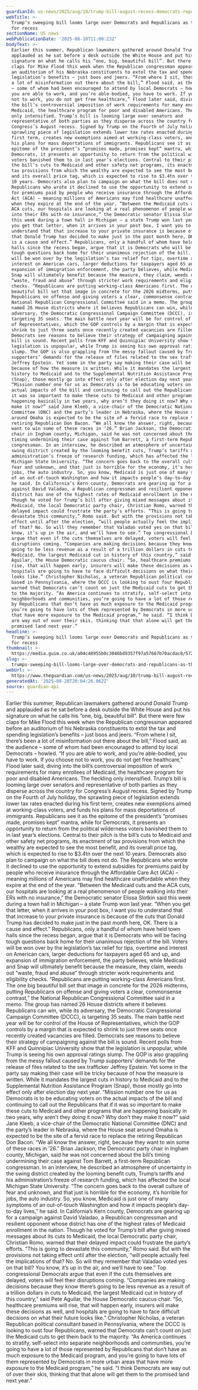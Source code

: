 ```yaml
---
guardianId: us-news/2025/aug/10/trump-bill-august-recess-democrats-republicans
webTitle: >-
  Trump’s sweeping bill looms large over Democrats and Republicans as they head
  for recess
sectionName: US news
webPublicationDate: '2025-08-10T11:00:23Z'
bodyText: >-
  Earlier this summer, Republican lawmakers gathered around Donald Trump and
  applauded as he sat before a desk outside the White House and put his
  signature on what he calls his “one, big, beautiful bill”. But there were few
  claps for Mike Flood this week when the Republican congressman appeared before
  an auditorium of his Nebraska constituents to extol the tax and spending
  legislation’s benefits – just boos and jeers. “From where I sit, there’s been
  a lot of misinformation out there about the bill,” Flood said, as the audience
  – some of whom had been encouraged to attend by local Democrats – howled. “If
  you are able to work, and you’re able-bodied, you have to work. If you choose
  not to work, you do not get free healthcare,” Flood later said, diving into
  the bill’s controversial imposition of work requirements for many enrollees of
  Medicaid, the healthcare program for poor and disabled Americans. The heckling
  only intensified. Trump’s bill is looming large over senators and
  representative of both parties as they disperse across the country for
  Congress’s August recess. Signed by Trump on the Fourth of July holiday, the
  sprawling piece of legislation extends lower tax rates enacted during his
  first term, creates new exemptions aimed at working-class voters, and funds
  his plans for mass deportations of immigrants. Republicans see it as the
  epitome of the president’s “promises made, promises kept” mantra, while for
  Democrats, it presents an opportunity to return from the political wilderness
  voters banished them to in last year’s elections. Central to their pitch is
  the bill’s cuts to Medicaid and other safety net programs, its enactment of
  tax provisions from which the wealthy are expected to see the most benefit,
  and its overall price tag, which is expected to rise to $3.4tn over the next
  10 years. Democrats also plan to campaign on what the bill does not do. The
  Republicans who wrote it declined to use the opportunity to extend subsidies
  for premiums paid by people who receive insurance through the Affordable Care
  Act (ACA) – meaning millions of Americans may find healthcare unaffordable
  when they expire at the end of the year. “Between the Medicaid cuts and the
  ACA cuts, our hospitals are looking at a real phenomenon of people walking
  into their ERs with no insurance,” the Democratic senator Elissa Slotkin said
  this week during a town hall in Michigan – a state Trump won last year. “When
  you get that letter, when it arrives in your post box, I want you to
  understand that that increase to your private insurance is because of the cuts
  that Donald Trump has decided to make just in the past month here, OK. There
  is a cause and effect.” Republicans, only a handful of whom have held town
  halls since the recess began, argue that it is Democrats who will be facing
  tough questions back home for their unanimous rejection of the bill. Voters
  will be won over by the legislation’s tax relief for tips, overtime and
  interest on American cars, larger deductions for taxpayers aged 65 and up, and
  expansion of immigration enforcement, the party believes, while Medicaid and
  Snap will ultimately benefit because the measure, they claim, weeds out
  “waste, fraud and abuse” through stricter work requirements and eligibility
  checks. “Republicans are putting working-class Americans first. The one big
  beautiful bill set that image in concrete for the 2026 midterms, putting
  Republicans on offense and giving voters a clear, commonsense contrast,” the
  National Republican Congressional Committee said in a memo. The group has
  named 26 House districts where it believes Republicans can win, while its
  adversary, the Democratic Congressional Campaign Committee (DCCC), is
  targeting 35 seats. The main battle next year will be for control of the House
  of Representatives, which the GOP controls by a margin that is expected to
  shrink to just three seats once recently created vacancies are filled.
  Democrats see reasons to believe their strategy of campaigning against the
  bill is sound. Recent polls from KFF and Quinnipiac University show that the
  legislation is unpopular, while Trump is seeing his own approval ratings
  slump. The GOP is also grappling from the messy fallout caused by Trump
  supporters’ demands for the release of files related to the sex trafficker
  Jeffrey Epstein. Yet some in the party say making their case will be tricky
  because of how the measure is written. While it mandates the largest cuts in
  history to Medicaid and to the Supplemental Nutrition Assistance Program
  (Snap), those mostly go into effect only after election day next year.
  “Mission number one for us as Democrats is to be educating voters on the
  actual impacts of the bill and continuing to call out the Republicans that if
  it was so important to make these cuts to Medicaid and other programs that are
  happening basically in two years, why aren’t they doing it now? Why don’t they
  make it now?” said Jane Kleeb, a vice-chair of the Democratic National
  Committee (DNC) and the party’s leader in Nebraska, where the House seat
  around Omaha is expected to be the site of a fervid race to replace the
  retiring Republican Don Bacon. “We all know the answer, right, because they
  want to win some of these races in ’26.” Brian Jackson, the Democratic party
  chair in Ingham county, Michigan, said he was not concerned about the bill’s
  timing undermining their case against Tom Barrett, a first-term Republican
  congressman. In an interview, he described an atmosphere of uncertainty in the
  swing district created by the looming benefit cuts, Trump’s tariffs and his
  administration’s freeze of research funding, which has affected the local
  Michigan State University. “The concern goes back to the overall culture of
  fear and unknown, and that just is horrible for the economy, it’s horrible for
  jobs, the auto industry. So, you know, Medicaid is just one of many symptoms
  of an out-of-touch Washington and how it impacts people’s day-to-day lives,”
  he said. In California’s Kern county, Democrats are gearing up for a campaign
  against David Valadao, a Republican congressman and resilient opponent whose
  district has one of the highest rates of Medicaid enrollment in the nation.
  Though he voted for Trump’s bill after giving mixed messages about its cuts to
  Medicaid, the local Democratic party chair, Christian Romo, warned that their
  delayed impact could frustrate the party’s efforts. “This is going to
  devastate this community,” Romo said. But with the provisions not taking
  effect until after the election, “will people actually feel the implications
  of that? No. So will they remember that Valadao voted yes on that bill? You
  know, it’s up in the air, and we’ll have to see.” Top congressional Democrats
  argue that even if the cuts themselves are delayed, voters will feel their
  disruptions coming. “Companies are making decisions because they know there’s
  going to be less revenue as a result of a trillion dollars in cuts to
  Medicaid, the largest Medicaid cut in history of this country,” said Pete
  Aguilar, the House Democratic caucus chair. “So, healthcare premiums will
  rise, that will happen early, insurers will make these decisions as well, and
  hospitals are going to have to face difficult decisions on what their future
  looks like.” Christopher Nicholas, a veteran Republican political consultant
  based in Pennsylvania, where the DCCC is looking to oust four Republicans,
  warned that Democrats can’t count on just the Medicaid cuts to get them back
  to the majority. “As America continues to stratify, self-select into separate
  neighborhoods and communities, you’re going to have a lot of those represented
  by Republicans that don’t have as much exposure to the Medicaid program, and
  you’re going to have lots of them represented by Democrats in more urban areas
  that have more exposure to the Medicaid program,” he said. “I think Democrats
  are way out of over their skis, thinking that that alone will get them to the
  promised land next year.”
headline: >-
  Trump’s sweeping bill looms large over Democrats and Republicans as they head
  for recess
thumbnail: >-
  https://media.guim.co.uk/a04c48955b0c3046bd9357f97a57667b70acdac8/572_0_5729_4584/500.jpg
slug: >-
  trumps-sweeping-bill-looms-large-over-democrats-and-republicans-as-they-head-for-recess
webUrl: >-
  https://www.theguardian.com/us-news/2025/aug/10/trump-bill-august-recess-democrats-republicans
generatedAt: '2025-08-28T20:04:26.062Z'
source: guardian-api
---
```

Earlier this summer, Republican lawmakers gathered around Donald Trump and applauded as he sat before a desk outside the White House and put his signature on what he calls his “one, big, beautiful bill”. But there were few claps for Mike Flood this week when the Republican congressman appeared before an auditorium of his Nebraska constituents to extol the tax and spending legislation’s benefits – just boos and jeers. “From where I sit, there’s been a lot of misinformation out there about the bill,” Flood said, as the audience – some of whom had been encouraged to attend by local Democrats – howled. “If you are able to work, and you’re able-bodied, you have to work. If you choose not to work, you do not get free healthcare,” Flood later said, diving into the bill’s controversial imposition of work requirements for many enrollees of Medicaid, the healthcare program for poor and disabled Americans. The heckling only intensified. Trump’s bill is looming large over senators and representative of both parties as they disperse across the country for Congress’s August recess. Signed by Trump on the Fourth of July holiday, the sprawling piece of legislation extends lower tax rates enacted during his first term, creates new exemptions aimed at working-class voters, and funds his plans for mass deportations of immigrants. Republicans see it as the epitome of the president’s “promises made, promises kept” mantra, while for Democrats, it presents an opportunity to return from the political wilderness voters banished them to in last year’s elections. Central to their pitch is the bill’s cuts to Medicaid and other safety net programs, its enactment of tax provisions from which the wealthy are expected to see the most benefit, and its overall price tag, which is expected to rise to $3.4tn over the next 10 years. Democrats also plan to campaign on what the bill does not do. The Republicans who wrote it declined to use the opportunity to extend subsidies for premiums paid by people who receive insurance through the Affordable Care Act (ACA) – meaning millions of Americans may find healthcare unaffordable when they expire at the end of the year. “Between the Medicaid cuts and the ACA cuts, our hospitals are looking at a real phenomenon of people walking into their ERs with no insurance,” the Democratic senator Elissa Slotkin said this week during a town hall in Michigan – a state Trump won last year. “When you get that letter, when it arrives in your post box, I want you to understand that that increase to your private insurance is because of the cuts that Donald Trump has decided to make just in the past month here, OK. There is a cause and effect.” Republicans, only a handful of whom have held town halls since the recess began, argue that it is Democrats who will be facing tough questions back home for their unanimous rejection of the bill. Voters will be won over by the legislation’s tax relief for tips, overtime and interest on American cars, larger deductions for taxpayers aged 65 and up, and expansion of immigration enforcement, the party believes, while Medicaid and Snap will ultimately benefit because the measure, they claim, weeds out “waste, fraud and abuse” through stricter work requirements and eligibility checks. “Republicans are putting working-class Americans first. The one big beautiful bill set that image in concrete for the 2026 midterms, putting Republicans on offense and giving voters a clear, commonsense contrast,” the National Republican Congressional Committee said in a memo. The group has named 26 House districts where it believes Republicans can win, while its adversary, the Democratic Congressional Campaign Committee (DCCC), is targeting 35 seats. The main battle next year will be for control of the House of Representatives, which the GOP controls by a margin that is expected to shrink to just three seats once recently created vacancies are filled. Democrats see reasons to believe their strategy of campaigning against the bill is sound. Recent polls from KFF and Quinnipiac University show that the legislation is unpopular, while Trump is seeing his own approval ratings slump. The GOP is also grappling from the messy fallout caused by Trump supporters’ demands for the release of files related to the sex trafficker Jeffrey Epstein. Yet some in the party say making their case will be tricky because of how the measure is written. While it mandates the largest cuts in history to Medicaid and to the Supplemental Nutrition Assistance Program (Snap), those mostly go into effect only after election day next year. “Mission number one for us as Democrats is to be educating voters on the actual impacts of the bill and continuing to call out the Republicans that if it was so important to make these cuts to Medicaid and other programs that are happening basically in two years, why aren’t they doing it now? Why don’t they make it now?” said Jane Kleeb, a vice-chair of the Democratic National Committee (DNC) and the party’s leader in Nebraska, where the House seat around Omaha is expected to be the site of a fervid race to replace the retiring Republican Don Bacon. “We all know the answer, right, because they want to win some of these races in ’26.” Brian Jackson, the Democratic party chair in Ingham county, Michigan, said he was not concerned about the bill’s timing undermining their case against Tom Barrett, a first-term Republican congressman. In an interview, he described an atmosphere of uncertainty in the swing district created by the looming benefit cuts, Trump’s tariffs and his administration’s freeze of research funding, which has affected the local Michigan State University. “The concern goes back to the overall culture of fear and unknown, and that just is horrible for the economy, it’s horrible for jobs, the auto industry. So, you know, Medicaid is just one of many symptoms of an out-of-touch Washington and how it impacts people’s day-to-day lives,” he said. In California’s Kern county, Democrats are gearing up for a campaign against David Valadao, a Republican congressman and resilient opponent whose district has one of the highest rates of Medicaid enrollment in the nation. Though he voted for Trump’s bill after giving mixed messages about its cuts to Medicaid, the local Democratic party chair, Christian Romo, warned that their delayed impact could frustrate the party’s efforts. “This is going to devastate this community,” Romo said. But with the provisions not taking effect until after the election, “will people actually feel the implications of that? No. So will they remember that Valadao voted yes on that bill? You know, it’s up in the air, and we’ll have to see.” Top congressional Democrats argue that even if the cuts themselves are delayed, voters will feel their disruptions coming. “Companies are making decisions because they know there’s going to be less revenue as a result of a trillion dollars in cuts to Medicaid, the largest Medicaid cut in history of this country,” said Pete Aguilar, the House Democratic caucus chair. “So, healthcare premiums will rise, that will happen early, insurers will make these decisions as well, and hospitals are going to have to face difficult decisions on what their future looks like.” Christopher Nicholas, a veteran Republican political consultant based in Pennsylvania, where the DCCC is looking to oust four Republicans, warned that Democrats can’t count on just the Medicaid cuts to get them back to the majority. “As America continues to stratify, self-select into separate neighborhoods and communities, you’re going to have a lot of those represented by Republicans that don’t have as much exposure to the Medicaid program, and you’re going to have lots of them represented by Democrats in more urban areas that have more exposure to the Medicaid program,” he said. “I think Democrats are way out of over their skis, thinking that that alone will get them to the promised land next year.”
